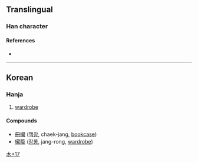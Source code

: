 {{character info/new}}
==Translingual==

===Han character===
{{Han char|rn=75|rad=木|as=17|sn=21|four=|canj=DTIS|ids=⿰木藏}}

====References====
* {{Han ref|kx=0563.231|dj=0952.010|hdz=21319.051|uh=6B0C|ud=27404}}

----

==Korean==

===Hanja===
{{ko-hanja|장롱|장}}

# [[wardrobe]]

====Compounds====
* [[冊欌]] ([[책장]], chaek-jang, [[bookcase]])
* [[欌籠]] ([[장롱]], jang-rong, [[wardrobe]])

[[Category:Korean-only CJKV Characters|木+17]]
